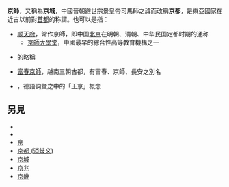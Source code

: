 '''京師'''，又稱為'''京城'''，中國晉朝避世宗景皇帝司馬師之諱而改稱'''京都'''，是東亞國家在近古以前對[[首都|首都]]的称謂。也可以是指：

* [[顺天府|顺天府]]，常作京師，即中国[[北京|北京]]在明朝、清朝、中华民国定都时期的通称
** [[京師大學堂|京師大學堂]]，中國最早的綜合性高等教育機構之一
* {{tsl|ja|京都師範学校|京都師範學校}}的略稱
* [[富春京師|富春京師]]，越南三朝古都，有富春、京師、長安之別名
* {{link-de|君主京師|Residenzstadt}}，德語詞彙之中的「王京」概念

== 另見 ==
* {{Lookfrom|京師}}
* {{Lookfrom|京师}}
* [[京|京]]
* [[京都_(消歧义)|京都 (消歧义)]]
* [[京城|京城]]
* [[京兆|京兆]]
* [[京畿|京畿]]

{{disambig|Cat=二字消歧义|J京}}